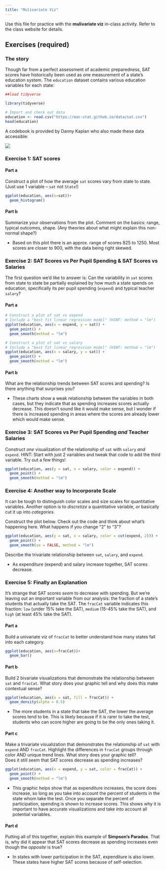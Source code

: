 ```yaml
---
title: "Mulivariate Viz"
---
```


Use this file for practice with the **mulivariate viz** in-class activity.
Refer to the class website for details.

## Exercises (required)

### The story {.unnumbered}

Though far from a perfect assessment of academic preparedness, SAT scores have historically been used as one measurement of a state's education system.
The `education` dataset contains various education variables for each state:

```r

##load tidyverse

library(tidyverse)

# Import and check out data
education <- read.csv("https://mac-stat.github.io/data/sat.csv")
head(education)
```

A codebook is provided by Danny Kaplan who also made these data accessible:

![](https://mac-stat.github.io/images/112/SATcodebook.png)

### Exercise 1: SAT scores {.unnumbered}

#### Part a {.unnumbered}

Construct a plot of how the average `sat` scores vary from state to state.
(Just use 1 variable -- `sat` not `State`!)

```r

ggplot(education, aes(x=sat))+
  geom_histogram()
```

#### Part b {.unnumbered}

Summarize your observations from the plot.
Comment on the basics: range, typical outcomes, shape.
(Any theories about what might explain this non-normal shape?)

-   Based on this plot there is an approx. range of scores 825 to 1250. Most scores are closer to 900, with the data being right skewed.

### Exercise 2: SAT Scores vs Per Pupil Spending & SAT Scores vs Salaries {.unnumbered}

The first question we'd like to answer is: Can the variability in `sat` scores from state to state be partially explained by how much a state spends on education, specifically its per pupil spending (`expend`) and typical teacher `salary`?

#### Part a {.unnumbered}

```r
# Construct a plot of sat vs expend
# Include a "best fit linear regression model" (HINT: method = "lm")
ggplot(education, aes(x = expend, y = sat)) +
  geom_point() +
  geom_smooth(method = "lm")

```

```r
# Construct a plot of sat vs salary
# Include a "best fit linear regression model" (HINT: method = "lm")
ggplot(education, aes(x = salary, y = sat)) +
  geom_point() +
  geom_smooth(method = "lm")

```

#### Part b {.unnumbered}

What are the relationship trends between SAT scores and spending?
Is there anything that surprises you?

-   These charts show a weak relationship between the variables in both cases, but they indicate that as spending increases scores actually decrease. This doesn't sound like it would make sense, but I wonder if there is increased spending in areas where the scores are already lower which would make sense.

### Exercise 3: SAT Scores vs Per Pupil Spending *and* Teacher Salaries {.unnumbered}

Construct *one* visualization of the relationship of `sat` with `salary` *and* `expend`.
HINT: Start with just 2 variables and tweak that code to add the third variable.
Try out a few things!

```r

ggplot(education, aes(y = sat, x = salary, color = expend)) + 
  geom_point() + 
  geom_smooth(method = "lm")
```

### Exercise 4: Another way to Incorporate Scale {.unnumbered}

It can be tough to distinguish color scales and size scales for quantitative variables.
Another option is to *discretize* a quantitative variable, or basically cut it up into *categories*.

Construct the plot below.
Check out the code and think about what's happening here.
What happens if you change "2" to "3"?

```r
ggplot(education, aes(y = sat, x = salary, color = cut(expend, 2))) + 
  geom_point() + 
  geom_smooth(se = FALSE, method = "lm")
```

Describe the trivariate relationship between `sat`, `salary`, and `expend`.

-   As expenditure (expend) and salary increase together, SAT scores decrease.

### Exercise 5: Finally an Explanation {.unnumbered}

It's strange that SAT scores *seem* to decrease with spending.
But we're leaving out an important variable from our analysis: the fraction of a state's students that actually take the SAT.
The `fracCat` variable indicates this fraction: `low` (under 15% take the SAT), `medium` (15-45% take the SAT), and `high` (at least 45% take the SAT).

#### Part a {.unnumbered}

Build a univariate viz of `fracCat` to better understand how many states fall into each category.

```r
ggplot(education, aes(x=fracCat))+
  geom_bar()
```

#### Part b {.unnumbered}

Build 2 bivariate visualizations that demonstrate the relationship between `sat` and `fracCat`.
What story does your graphic tell and why does this make contextual sense?

```r

ggplot(education, aes(x = sat, fill = fracCat)) + 
  geom_density(alpha = 0.5)

```

-   The more students in a state that take the SAT, the lower the average scores tend to be. This is likely because if it is rarer to take the test, students who can score higher are going to be the only ones taking it.

#### Part c {.unnumbered}

Make a trivariate visualization that demonstrates the relationship of `sat` with `expend` AND `fracCat`.
Highlight the differences in `fracCat` groups through color AND unique trend lines.
What story does your graphic tell?\
Does it still seem that SAT scores decrease as spending increases?

```r

ggplot(education, aes(x = expend, y = sat, color = fracCat)) + 
  geom_point() +
  geom_smooth(method = "lm")
```

-   This graphic helps show that as expenditure increases, the score does increase, so long as you take into account the percent of students in the state whom take the test. Once you separate the percent of participation, spending is shown to increase scores. This shows why it is important to have accurate visualizations and take into account all potential variables.

#### Part d {.unnumbered}

Putting all of this together, explain this example of **Simpson’s Paradox**.
That is, why did it appear that SAT scores decrease as spending increases even though the *opposite* is true?

-   In states with lower participation in the SAT, expenditure is also lower. These states have higher SAT scores because of self-selection.
